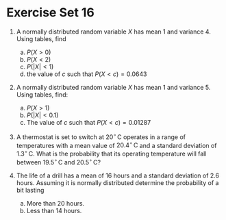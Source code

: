 # Exercise Set 16 {-}

1. A normally distributed random variable $X$ has mean $1$
and variance $4$. Using tables, find 
    a. $P(X>0)$ 
    a. $P(X<2)$
    a. $P(|X|<1)$
    a. the value of $c$ such that $P(X<c)=0.0643$

1. A normally distributed random variable $X$ has mean 1 and variance 5. Using tables, find:
    a. $P(X > 1)$
    a. $P(|X| < 0.1)$
    a. The value of $c$ such that $P(X < c) = 0.01287$

1. A thermostat is set to switch at $20^\circ\,\text{C}$ operates in a range of temperatures with a mean value of $20.4^\circ\,\text{C}$ and a standard deviation of $1.3^\circ\,\text{C}$. What is the probability that its operating temperature will fall between $19.5^\circ\,\text{C}$ and $20.5^\circ\,\text{C}$? 

1. The life of a drill has a mean of 16 hours and a standard deviation of 2.6 hours. Assuming it is normally distributed determine the probability of a bit lasting
    a. More than 20 hours.
    a. Less than 14 hours.
